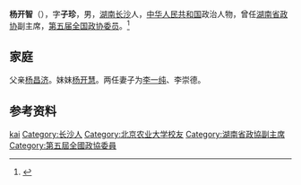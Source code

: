 '''杨开智'''（{{bd|1898年|8月25日|1982年|1月26日}}），字'''子珍'''，男，[[湖南|湖南]][[长沙|长沙]]人，[[中华人民共和国|中华人民共和国]]政治人物，曾任[[湖南省政协|湖南省政协]]副主席，[[第五届全国政协委员|第五届全国政协委员]]。<ref>{{Cite book|title=毛泽东大辞典|author=王进, 齐鹏飞, 曹光哲主编|publisher=广西人民出版社; 漓江出版社|year=1992|isbn=|location=南宁; 桂林|pages=}}</ref>

== 家庭 ==
父亲[[杨昌济|杨昌济]]。妹妹[[杨开慧|杨开慧]]。两任妻子为[[李一纯|李一纯]]、李崇德。

== 参考资料 ==
{{reflist}}

{{中国人物小作品}}

{{Authority control}}
{{DEFAULTSORT:Yang杨}}
[[Category:杨姓|kai]]
[[Category:长沙人|Category:长沙人]]
[[Category:北京农业大学校友|Category:北京农业大学校友]]
[[Category:湖南省政協副主席|Category:湖南省政協副主席]]
[[Category:第五屆全國政協委員|Category:第五屆全國政協委員]]
